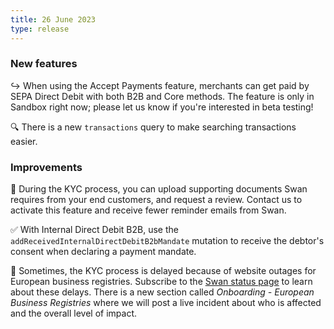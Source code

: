 ```yaml
---
title: 26 June 2023
type: release
---
```


### New features

↪ When using the Accept Payments feature, merchants can get paid by SEPA Direct Debit with both B2B and Core methods.
The feature is only in Sandbox right now; please let us know if you're interested in beta testing!

🔍 There is a new `transactions` query to make searching transactions easier.

### Improvements

📑 During the KYC process, you can upload supporting documents Swan requires from your end customers, and request a review.
Contact us to activate this feature and receive fewer reminder emails from Swan.

✅ With Internal Direct Debit B2B, use the `addReceivedInternalDirectDebitB2bMandate` mutation to receive the debtor's consent when declaring a payment mandate.

📣 Sometimes, the KYC process is delayed because of website outages for European business registries.
Subscribe to the [Swan status page](https://status.swan.io/) to learn about these delays.
There is a new section called _Onboarding - European Business Registries_ where we will post a live incident about who is affected and the overall level of impact.
